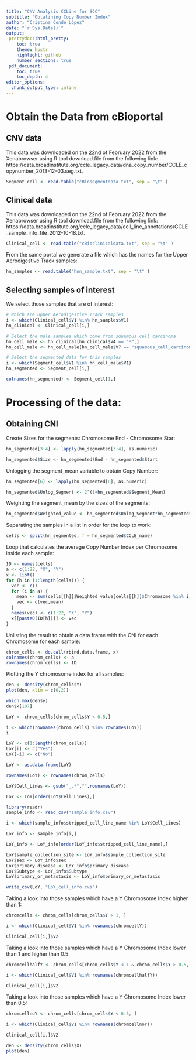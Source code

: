 ```yaml
---
title: "CNV Analysis CCLine for SCC"
subtitle: "Obtatining Copy Number Index"
author: "Cristina Conde López"
date: "`r Sys.Date()`"
output: 
 prettydoc::html_pretty:
    toc: true
    theme: hpstr
    highlight: github
    number_sections: true
 pdf_document:
    toc: true
    toc_depth: 4
editor_options: 
  chunk_output_type: inline
---
```


# Obtain the Data from cBioportal

## CNV data

This data was downloaded on the 22nd of February 2022 from the Xenabrowser using R tool download.file from the following link: 
https://data.broadinstitute.org/ccle_legacy_data/dna_copy_number/CCLE_copynumber_2013-12-03.seg.txt.

```r
Segment_cell <- read.table("cBiosegmentdata.txt", sep = "\t" )
```

## Clinical data

This data was downloaded on the 22nd of February 2022 from the Xenabrowser using R tool download.file from the following link: 
https://data.broadinstitute.org/ccle_legacy_data/cell_line_annotations/CCLE_sample_info_file_2012-10-18.txt.

```r
Clinical_cell <- read.table("cBioclinicaldata.txt", sep = "\t" )
```

From the same portal we generate a file which has the names for the Upper Aerodigestive Track samples:

```r
hn_samples <- read.table("hnn_sample.txt", sep = "\t" )
```

## Selecting samples of interest

We select those samples that are of interest:

```r
# Which are Upper Aerodigestive Track samples
i <- which(Clinical_cell$V1 %in% hn_samples$V1)
hn_clinical <- Clinical_cell[i,] 
```

```r
# Select the male samples which come from squamous cell carcinoma
hn_cell_male <- hn_clinical[hn_clinical$V4 == "M",]
hn_cell_male <- hn_cell_male[hn_cell_male$V7 == "squamous_cell_carcinoma",]
```


```r
# Select the segmented data for this samples
i <- which(Segment_cell$V1 %in% hn_cell_male$V1)
hn_segmented <- Segment_cell[i,] 
```

```r
colnames(hn_segmented) <- Segment_cell[1,]
```

# Processing of the data:

## Obtaining CNI

Create Sizes for the segments: Chromosome End - Chromosome Star:

```r
hn_segmented[3:4] <- lapply(hn_segmented[3:4], as.numeric)
```

```r
hn_segmented$Size <- hn_segmented$End - hn_segmented$Start
```

Unlogging the segment_mean variable to obtain Copy Number:

```r
hn_segmented[6] <- lapply(hn_segmented[6], as.numeric)
```

```r
hn_segmented$Unlog_Segment <- 2^(1+hn_segmented$Segment_Mean)
```

Weighting the segment_mean by the sizes of the segments:

```r
hn_segmented$Weighted_value <- hn_segmented$Unlog_Segment*hn_segmented$Size
```

Separating the samples in a list in order for the loop to work:

```r
cells <- split(hn_segmented, f = hn_segmented$CCLE_name)
```

Loop that calculates the average Copy Number Index per Chromosome inside each sample:

```r
ID <- names(cells)
a <- c(1:22, "X", "Y")
x <- list()
for (h in (1:length(cells))) {
  vec <- c()
  for (i in a) {
    mean <- sum(cells[[h]]$Weighted_value[cells[[h]]$Chromosome %in% i])/sum(cells[[h]]$Size[cells[[h]]$Chromosome %in% i])
    vec <- c(vec,mean)
  }
  names(vec) <- c(1:22, "X", "Y")
  x[[paste0(ID[h])]] <- vec
}

```

Unlisting the result to obtain a data frame with the CNI for each Chromosome for each sample:

```r
chrom_cells <- do.call(rbind.data.frame, x)
colnames(chrom_cells) <- a
rownames(chrom_cells) <- ID
```

Plotting the Y chromosome index for all samples:

```r
den <- density(chrom_cells$Y)
plot(den, xlim = c(0,2))
```

```r
which.max(den$y)
den$x[107]
```

```r
LoY <- chrom_cells[chrom_cells$Y < 0.5,]
```

```r
i <- which(rownames(chrom_cells) %in% rownames(LoY))
i
```

```r
LoY <- c(1:length(chrom_cells))
LoY[i] <- c("Yes")
LoY[-i] <- c("No")
```

```r
LoY <- as.data.frame(LoY)
```

```r
rownames(LoY) <- rownames(chrom_cells)
```

```r
LoY$Cell_Lines <- gsub("_.*","",rownames(LoY))
```

```r
LoY <- LoY[order(LoY$Cell_Lines),]
```

```r
library(readr)
sample_info <- read_csv("sample_info.csv")
```

```r
i <- which(sample_info$stripped_cell_line_name %in% LoY$Cell_Lines)
```

```r
LoY_info <- sample_info[i,]
```

```r
LoY_info <- LoY_info[order(LoY_info$stripped_cell_line_name),]
```


```r
LoY$sample_collection_site <- LoY_info$sample_collection_site
LoY$sex <- LoY_info$sex
LoY$primary_disease <- LoY_info$primary_disease
LoY$Subtype <- LoY_info$Subtype
LoY$primary_or_metastasis <- LoY_info$primary_or_metastasis
```

```r
write_csv(LoY, "LoY_cell_info.cvs")
```

Taking a look into those samples which have a Y Chromosome Index higher than 1: 

```r
chromcellY <- chrom_cells[chrom_cells$Y > 1, ]
```

```r
i <- which(Clinical_cell$V1 %in% rownames(chromcellY))
```

```r
Clinical_cell[i,]$V2
```

Taking a look into those samples which have a Y Chromosome Index lower than 1 and higher than 0.5: 

```r
chromcellhalfY <- chrom_cells[chrom_cells$Y < 1 & chrom_cells$Y > 0.5, ]
```

```r
i <- which(Clinical_cell$V1 %in% rownames(chromcellhalfY))
```

```r
Clinical_cell[i,]$V2
```

Taking a look into those samples which have a Y Chromosome Index lower than 0.5:

```r
chromcellnoY <- chrom_cells[chrom_cells$Y < 0.5, ]
```

```r
i <- which(Clinical_cell$V1 %in% rownames(chromcellnoY))
```

```r
Clinical_cell[i,]$V2
```

```r
den <- density(chrom_cells$X)
plot(den)
```

